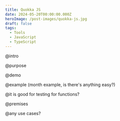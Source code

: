 ```yaml
---
title: Quokka JS
date: 2024-05-20T00:00:00.000Z
heroImage: /post-images/quokka-js.jpg
draft: false
tags:
  - Tools
  - JavaScript
  - TypeScript
---
```


@intro

@purpose

@demo

@example (month example, is there's anything easy?)

@it is good for testing for functions?

@premises

@any use cases?
